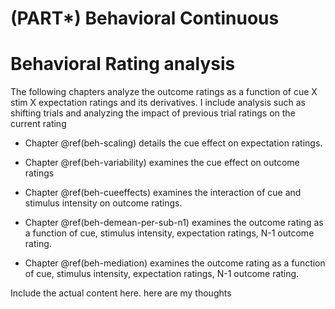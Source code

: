 # (PART\*) Behavioral Continuous {.unnumbered}

# Behavioral Rating analysis {#beh-intro .unnumbered}

The following chapters analyze the outcome ratings as a function of cue X stim X expectation ratings and its derivatives. I include analysis such as shifting trials and analyzing the impact of previous trial ratings on the current rating

- Chapter \@ref(beh-scaling) details the cue effect on expectation ratings.

- Chapter \@ref(beh-variability) examines the cue effect on outcome ratings

- Chapter \@ref(beh-cueeffects) examines the interaction of cue and stimulus intensity on outcome ratings.

- Chapter \@ref(beh-demean-per-sub-n1) examines the outcome rating as a function of cue, stimulus intensity, expectation ratings, N-1 outcome rating.

- Chapter \@ref(beh-mediation) examines the outcome rating as a function of cue, stimulus intensity, expectation ratings, N-1 outcome rating.



:::: {.infobox}
Include the actual content here. here are my thoughts
::::

